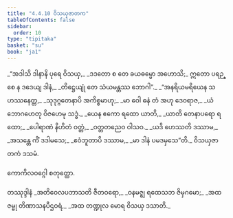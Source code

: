 ```yaml
---
title: "4.4.10 ဝိသယှဇာတက"
tableOfContents: false
sidebar:
  order: 10
type: "tipitaka"
basket: "su"
book: "ja1"
---
```



<DynamicBreadcrumb />

<Division number="157" book="ja1" e="ch" v="22" p="113">

<Paragraph number="1084" type="verses" book="ja1">
_“အဒါသိ ဒါနာနိ ပုရေ ဝိသယှ,_  
_ဒဒတော စ တေ ခယဓမ္မော အဟောသိ;_  
ဣတော ပရဉ္စေ န ဒဒေယျ ဒါနံ,_  
_တိဋ္ဌေယျုံ တေ သံယမန္တဿ ဘောဂါ”._  

</Paragraph>

</Division>
<Division number="158" book="ja1" e="ch" v="22" p="113">

<Paragraph number="1085" type="verses" book="ja1">
_“အနရိယမရိယေန သဟဿနေတ္တ,_  
_သုဒုဂ္ဂတေနာပိ အကိစ္စမာဟု;_  
_မာ ဝေါ ဓနံ တံ အဟု ဒေဝရာဇ,_  
_ယံ ဘောဂဟေတု ဝိဇဟေမု သဒ္ဓံ._  

</Paragraph>

</Division>
<Division number="159" book="ja1" e="ch" v="22" p="113">

<Paragraph number="1086" type="verses" book="ja1">
_ယေန ဧကော ရထော ယာတိ,_  
_ယာတိ တေနာပရော ရထော;_  
_ပေါရာဏံ နိဟိတံ ဝတ္တံ,_  
_ဝတ္တတညေဝ ဝါသဝ._  

</Paragraph>

</Division>
<Division number="160" book="ja1" e="ch" v="22" p="113">

<Paragraph number="1087" type="verses" book="ja1">
_ယဒိ ဟေဿတိ ဒဿာမ,_  
_အသန္တေ ကိံ ဒဒါမသေ;_  
_ဧဝံဘူတာပိ ဒဿာမ,_  
_မာ ဒါနံ ပမဒမှသေ”တိ._  


</Paragraph>
</Division>

<Paragraph number="1088" type="center" book="ja1">
ဝိသယှဇာတကံ ဒသမံ.

  
ကောကိလဝဂ္ဂေါ စတုတ္ထော.



</Paragraph>

<Paragraph number="1089" type="center" book="ja1">
တဿုဒ္ဒါနံ


</Paragraph>

<Paragraph number="1090" type="verses" book="ja1">
_အတိဝေလပဘာသတိ ဇီတဝရော,_  
_ဝနမဇ္ဈ ရထေသဘ ဇိမှဂမော;_  
_အထ ဇမ္ဗု တိဏာသနပီဌဝရံ,_  
_အထ တဏ္ဍုလ မောရ ဝိသယှ ဒသာတိ._
</Paragraph>